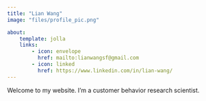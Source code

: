 ```yaml
---
title: "Lian Wang"
image: "files/profile_pic.png"

about: 
    template: jolla
    links:
        - icon: envelope
          href: mailto:lianwangsf@gmail.com
        - icon: linked
          href: https://www.linkedin.com/in/lian-wang/
---
```


Welcome to my website.
I'm a customer behavior research scientist. 
